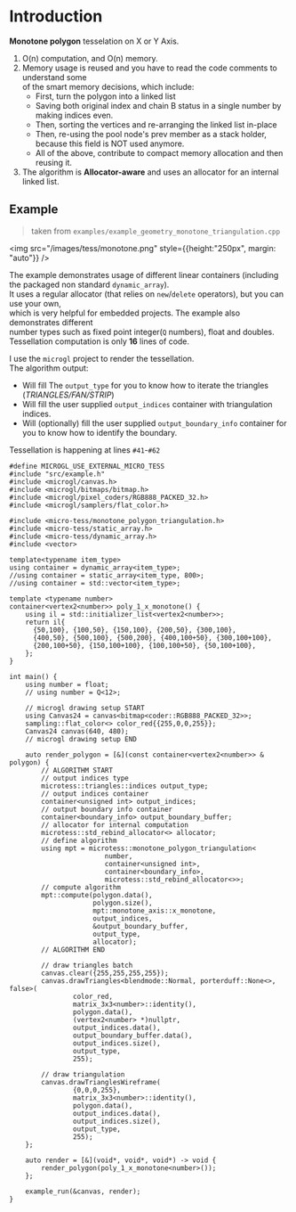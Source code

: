 # Introduction
**Monotone polygon** tesselation on X or Y Axis.
1. O(n) computation, and O(n) memory.
2. Memory usage is reused and you have to read the code comments to understand some  
   of the smart memory decisions, which include:
   - First, turn the polygon into a linked list
   - Saving both original index and chain B status in a single number by making indices even.
   - Then, sorting the vertices and re-arranging the linked list in-place
   - Then, re-using the pool node's prev member as a stack holder, because this field is NOT used anymore.
   - All of the above, contribute to compact memory allocation and then reusing it.
3. The algorithm is **Allocator-aware** and uses an allocator for an internal linked list.

## Example

> taken from `examples/example_geometry_monotone_triangulation.cpp`

<img src="/images/tess/monotone.png" style={{height:"250px", margin: "auto"}} />

The example demonstrates usage of different linear containers (including the packaged non standard `dynamic_array`).  
It uses a regular allocator (that relies on `new`/`delete` operators), but you can use your own,  
which is very helpful for embedded projects. The example also demonstrates different  
number types such as fixed point integer(`Q` numbers), float and doubles.    
Tessellation computation is only **16** lines of code.  
  
I use the `microgl` project to render the tessellation.  
The algorithm output:
- Will fill The `output_type` for you to know how to iterate the triangles (*TRIANGLES/FAN/STRIP*)
- Will fill the user supplied `output_indices` container with triangulation indices.
- Will (optionally) fill the user supplied `output_boundary_info` container for you to know how to identify the boundary.

Tessellation is happening at lines `#41`-`#62`
```lang=cpp&lines=41-62
#define MICROGL_USE_EXTERNAL_MICRO_TESS
#include "src/example.h"
#include <microgl/canvas.h>
#include <microgl/bitmaps/bitmap.h>
#include <microgl/pixel_coders/RGB888_PACKED_32.h>
#include <microgl/samplers/flat_color.h>

#include <micro-tess/monotone_polygon_triangulation.h>
#include <micro-tess/static_array.h>
#include <micro-tess/dynamic_array.h>
#include <vector>

template<typename item_type>
using container = dynamic_array<item_type>;
//using container = static_array<item_type, 800>;
//using container = std::vector<item_type>;

template <typename number>
container<vertex2<number>> poly_1_x_monotone() {
    using il = std::initializer_list<vertex2<number>>;
    return il{
      {50,100}, {100,50}, {150,100}, {200,50}, {300,100}, 
      {400,50}, {500,100}, {500,200}, {400,100+50}, {300,100+100}, 
      {200,100+50}, {150,100+100}, {100,100+50}, {50,100+100},
    };
}

int main() {
    using number = float;
    // using number = Q<12>;

    // microgl drawing setup START
    using Canvas24 = canvas<bitmap<coder::RGB888_PACKED_32>>;
    sampling::flat_color<> color_red{{255,0,0,255}};
    Canvas24 canvas(640, 480);
    // microgl drawing setup END

    auto render_polygon = [&](const container<vertex2<number>> & polygon) {
        // ALGORITHM START
        // output indices type
        microtess::triangles::indices output_type;
        // output indices container
        container<unsigned int> output_indices;
        // output boundary info container
        container<boundary_info> output_boundary_buffer;
        // allocator for internal computation
        microtess::std_rebind_allocator<> allocator;
        // define algorithm
        using mpt = microtess::monotone_polygon_triangulation<
                        number,
                        container<unsigned int>,
                        container<boundary_info>,
                        microtess::std_rebind_allocator<>>;
        // compute algorithm
        mpt::compute(polygon.data(),
                     polygon.size(),
                     mpt::monotone_axis::x_monotone,
                     output_indices,
                     &output_boundary_buffer,
                     output_type,
                     allocator);
        // ALGORITHM END

        // draw triangles batch
        canvas.clear({255,255,255,255});
        canvas.drawTriangles<blendmode::Normal, porterduff::None<>, false>(
                color_red,
                matrix_3x3<number>::identity(),
                polygon.data(),
                (vertex2<number> *)nullptr,
                output_indices.data(),
                output_boundary_buffer.data(),
                output_indices.size(),
                output_type,
                255);

        // draw triangulation
        canvas.drawTrianglesWireframe(
                {0,0,0,255},
                matrix_3x3<number>::identity(),
                polygon.data(),
                output_indices.data(),
                output_indices.size(),
                output_type,
                255);
    };

    auto render = [&](void*, void*, void*) -> void {
        render_polygon(poly_1_x_monotone<number>());
    };

    example_run(&canvas, render);
}
```